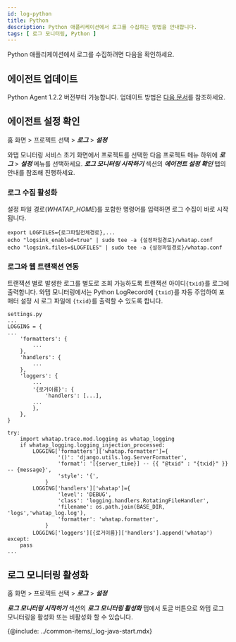 ```yaml
---
id: log-python
title: Python
description: Python 애플리케이션에서 로그를 수집하는 방법을 안내합니다. 
tags: [ 로그 모니터링, Python ]
---
```


Python 애플리케이션에서 로그를 수집하려면 다음을 확인하세요.

## 에이전트 업데이트

Python Agent 1.2.2 버전부터 가능합니다. 업데이트 방법은 [다음 문서](../python/manage-pkg#update-pkg)를 참조하세요.

## 에이전트 설정 확인

홈 화면 > 프로젝트 선택 > ***로그*** > ***설정***

와탭 모니터링 서비스 초기 화면에서 프로젝트를 선택한 다음 프로젝트 메뉴 하위에 ***로그*** > ***설정*** 메뉴를 선택하세요. ***로그 모니터링 시작하기*** 섹션의 ***에이전트 설정 확인*** 탭의 안내를 참조해 진행하세요.

### 로그 수집 활성화

설정 파일 경로(*WHATAP_HOME*)를 포함한 명령어를 입력하면 로그 수집이 바로 시작됩니다.

```shell
export LOGFILES={로그파일전체경로},...
echo "logsink_enabled=true" | sudo tee -a {설정파일경로}/whatap.conf
echo "logsink.files=$LOGFILES" | sudo tee -a {설정파일경로}/whatap.conf
```

### 로그와 웹 트랜잭션 연동

트랜잭션 별로 발생한 로그를 별도로 조회 가능하도록 트랜잭션 아이디`{txid}`를 로그에 출력합니다. 와탭 모니터링에서는 Python LogRecord에 `{txid}`를 자동 주입하여 포매터 설정 시 로그 파일에 `{txid}`를 출력할 수 있도록 합니다.

```shell
settings.py
...
LOGGING = {
...
    'formatters': {
        ...
    },
    'handlers': {
        ...
    },
    'loggers': {
        ...
        '{로거이름}': {
            'handlers': [...],
        ...
        },
    },
}

try:
    import whatap.trace.mod.logging as whatap_logging
    if whatap_logging.logging_injection_processed:
        LOGGING['formatters']['whatap.formatter']={
                '()': 'django.utils.log.ServerFormatter',
                'format': '[{server_time}] -- {{ "@txid" : "{txid}" }} -- {message}',
                'style': '{',
            }
        LOGGING['handlers']['whatap']={
                'level': 'DEBUG',
                'class': 'logging.handlers.RotatingFileHandler',
                'filename': os.path.join(BASE_DIR, 'logs','whatap_log.log'),
                'formatter': 'whatap.formatter',
            }
        LOGGING['loggers'][{로거이름}]['handlers'].append('whatap')
except:
    pass
...
```

## 로그 모니터링 활성화

홈 화면 > 프로젝트 선택 > ***로그*** > ***설정***

***로그 모니터링 시작하기*** 섹션의 ***로그 모니터링 활성화*** 탭에서 토글 버튼으로 와탭 로그 모니터링을 활성화 또는 비활성화 할 수 있습니다.
 
{@include: ../common-items/_log-java-start.mdx}